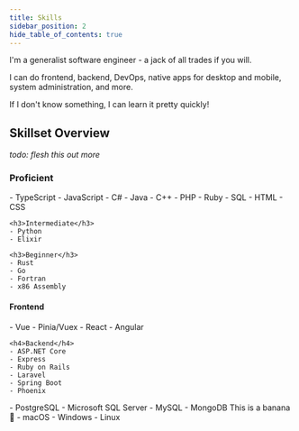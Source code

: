 ```yaml
---
title: Skills
sidebar_position: 2
hide_table_of_contents: true
---
```


I'm a generalist software engineer - a jack of all trades if you will.

I can do frontend, backend, DevOps, native apps for desktop and mobile, system administration, and more.

If I don't know something, I can learn it pretty quickly!

## Skillset Overview


*todo: flesh this out more*

<Tabs>
  <TabItem value="programming-languages" label="Programming Languages" default>
    <h3>Proficient</h3>
    - TypeScript
    - JavaScript
    - C#
    - Java
    - C++
    - PHP
    - Ruby
    - SQL
    - HTML
    - CSS

    <h3>Intermediate</h3>
    - Python
    - Elixir

    <h3>Beginner</h3>
    - Rust
    - Go
    - Fortran
    - x86 Assembly
  </TabItem>
  <TabItem value="frameworks" label="Frameworks">
    <h4>Frontend</h4>
    - Vue
      - Pinia/Vuex
    - React
    - Angular

    <h4>Backend</h4>
    - ASP.NET Core
    - Express
    - Ruby on Rails
    - Laravel
    - Spring Boot
    - Phoenix
  </TabItem>
  <TabItem value="databases" label="Databases">
    - PostgreSQL
    - Microsoft SQL Server
    - MySQL
    - MongoDB
  </TabItem>
  <TabItem value="tools" label="Tools">
    This is a banana 🍌
  </TabItem>
  <TabItem value="operating-systems" label="Operating Systems">
    - macOS
    - Windows
    - Linux
  </TabItem>
</Tabs>



